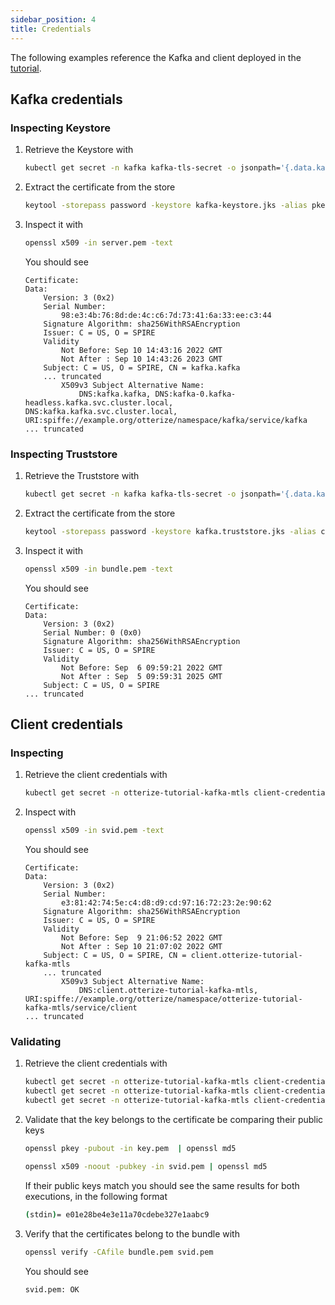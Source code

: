 ```yaml
---
sidebar_position: 4
title: Credentials
---
```


The following examples reference the Kafka and client deployed in the [tutorial](/quick-tutorials/kafka-mtls).

## Kafka credentials
### Inspecting Keystore

1. Retrieve the Keystore with
    ```bash
    kubectl get secret -n kafka kafka-tls-secret -o jsonpath='{.data.kafka-keystore\.jks}' | base64 -d > kafka-keystore.jks
    ```
2. Extract the certificate from the store
    ```bash
    keytool -storepass password -keystore kafka-keystore.jks -alias pkey -exportcert -rfc > server.pem
    ```
3. Inspect it with
    ```bash
    openssl x509 -in server.pem -text
    ```
   You should see
    ```
    Certificate:
    Data:
        Version: 3 (0x2)
        Serial Number:
            98:e3:4b:76:8d:de:4c:c6:7d:73:41:6a:33:ee:c3:44
        Signature Algorithm: sha256WithRSAEncryption
        Issuer: C = US, O = SPIRE
        Validity
            Not Before: Sep 10 14:43:16 2022 GMT
            Not After : Sep 10 14:43:26 2023 GMT
        Subject: C = US, O = SPIRE, CN = kafka.kafka
        ... truncated
            X509v3 Subject Alternative Name:
                DNS:kafka.kafka, DNS:kafka-0.kafka-headless.kafka.svc.cluster.local, DNS:kafka.kafka.svc.cluster.local, URI:spiffe://example.org/otterize/namespace/kafka/service/kafka 
   ... truncated
   ```

### Inspecting Truststore

1. Retrieve the Truststore with
    ```bash
    kubectl get secret -n kafka kafka-tls-secret -o jsonpath='{.data.kafka\.truststore\.jks}' | base64 -d > kafka.truststore.jks
    ```
2. Extract the certificate from the store
    ```bash
    keytool -storepass password -keystore kafka.truststore.jks -alias ca-0 -exportcert -rfc > bundle.pem
    ```
3. Inspect it with
    ```bash
    openssl x509 -in bundle.pem -text
    ```
   You should see
    ```
   Certificate:
    Data:
        Version: 3 (0x2)
        Serial Number: 0 (0x0)
        Signature Algorithm: sha256WithRSAEncryption
        Issuer: C = US, O = SPIRE
        Validity
            Not Before: Sep  6 09:59:21 2022 GMT
            Not After : Sep  5 09:59:31 2025 GMT
        Subject: C = US, O = SPIRE
   ... truncated
   ```

## Client credentials
### Inspecting

1. Retrieve the client credentials with
    ```bash
    kubectl get secret -n otterize-tutorial-kafka-mtls client-credentials-secret -o jsonpath='{.data.svid\.pem}' | base64 -d > svid.pem
    ```
2. Inspect with
    ```bash
    openssl x509 -in svid.pem -text
    ```
   You should see
    ```
    Certificate:
    Data:
        Version: 3 (0x2)
        Serial Number:
            e3:81:42:74:5e:c4:d8:d9:cd:97:16:72:23:2e:90:62
        Signature Algorithm: sha256WithRSAEncryption
        Issuer: C = US, O = SPIRE
        Validity
            Not Before: Sep  9 21:06:52 2022 GMT
            Not After : Sep 10 21:07:02 2022 GMT
        Subject: C = US, O = SPIRE, CN = client.otterize-tutorial-kafka-mtls
        ... truncated
            X509v3 Subject Alternative Name:
                DNS:client.otterize-tutorial-kafka-mtls, URI:spiffe://example.org/otterize/namespace/otterize-tutorial-kafka-mtls/service/client 
   ... truncated
   ```

### Validating

1. Retrieve the client credentials with
   ```bash
   kubectl get secret -n otterize-tutorial-kafka-mtls client-credentials-secret -o jsonpath='{.data.svid\.pem}' | base64 -d > svid.pem
   kubectl get secret -n otterize-tutorial-kafka-mtls client-credentials-secret -o jsonpath='{.data.key\.pem}' | base64 -d > key.pem
   kubectl get secret -n otterize-tutorial-kafka-mtls client-credentials-secret -o jsonpath='{.data.bundle\.pem}' | base64 -d > bundle.pem
   ```
2. Validate that the key belongs to the certificate be comparing their public keys
   ```bash
   openssl pkey -pubout -in key.pem  | openssl md5
   ```
   ```bash
   openssl x509 -noout -pubkey -in svid.pem | openssl md5
   ```
   If their public keys match you should see the same results for both executions, in the following format
   ```bash
   (stdin)= e01e28be4e3e11a70cdebe327e1aabc9
   ```
3. Verify that the certificates belong to the bundle with
   ```bash
   openssl verify -CAfile bundle.pem svid.pem
   ```
   You should see
   ```bash
   svid.pem: OK
   ```
